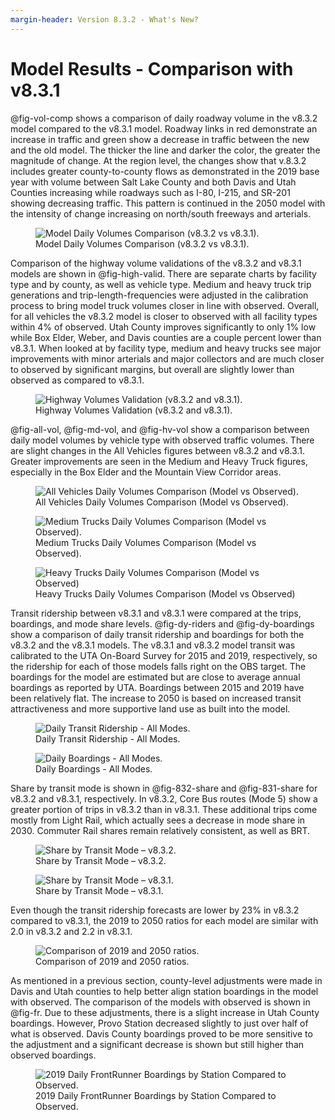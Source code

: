 ```yaml
---
margin-header: Version 8.3.2 - What's New?
---
```


# Model Results - Comparison with v8.3.1

@fig-vol-comp shows a comparison of daily roadway volume in the v8.3.2 model compared to the v8.3.1 model. Roadway links in red demonstrate an increase in traffic and green show a decrease in traffic between the new and the old model. The thicker the line and darker the color, the greater the magnitude of change. At the region level, the changes show that v.8.3.2 includes greater county-to-county flows as demonstrated in the 2019 base year with volume between Salt Lake County and both Davis and Utah Counties increasing while roadways such as I-80, I-215, and SR-201 showing decreasing traffic. This pattern is continued in the 2050 model with the intensity of change increasing on north/south freeways and arterials.

![Model Daily Volumes Comparison (v8.3.2 vs v8.3.1).](_pictures/daily_vol_comp.png){#fig-vol-comp}

Comparison of the highway volume validations of the v8.3.2 and v8.3.1 models are shown in @fig-high-valid. There are separate charts by facility type and by county, as well as vehicle type. Medium and heavy truck trip generations and trip-length-frequencies were adjusted in the calibration process to bring model truck volumes closer in line with observed. Overall, for all vehicles the v8.3.2 model is closer to observed with all facility types within 4% of observed. Utah County improves significantly to only 1% low while Box Elder, Weber, and Davis counties are a couple percent lower than v8.3.1. When looked at by facility type, medium and heavy trucks see major improvements with minor arterials and major collectors and are much closer to observed by significant margins, but overall are slightly lower than observed as compared to v8.3.1.

![Highway Volumes Validation (v8.3.2 and v8.3.1).](_pictures/highway-vol-valid.png){#fig-high-valid}

@fig-all-vol, @fig-md-vol, and @fig-hv-vol show a comparison between daily model volumes by vehicle type with observed traffic volumes. There are slight changes in the All Vehicles figures between v8.3.2 and v8.3.1. Greater improvements are seen in the Medium and Heavy Truck figures, especially in the Box Elder and the Mountain View Corridor areas.

![All Vehicles Daily Volumes Comparison (Model vs Observed).](_pictures/all-vol-comp.png){#fig-all-vol}

![Medium Trucks Daily Volumes Comparison (Model vs Observed).](_pictures/md-vol-comp.png){#fig-md-vol}

![Heavy Trucks Daily Volumes Comparison (Model vs Observed)](_pictures/hv-vol-comp.png){#fig-hv-vol}

Transit ridership between v8.3.1 and v8.3.1 were compared at the trips, boardings, and mode share levels. @fig-dy-riders and @fig-dy-boardings show a comparison of daily transit ridership and boardings for both the v8.3.2 and the v8.3.1 models. The v8.3.1 and v8.3.2 model transit was calibrated to the UTA On-Board Survey for 2015 and 2019, respectively, so the ridership for each of those models falls right on the OBS target. The boardings for the model are estimated but are close to average annual boardings as reported by UTA. Boardings between 2015 and 2019 have been relatively flat. The increase to 2050 is based on increased transit attractiveness and more supportive land use as built into the model. 

![Daily Transit Ridership - All Modes.](_pictures/dy-transit-ridership.png){#fig-dy-riders}

![Daily Boardings - All Modes.](_pictures/dy-boardings.png){#fig-dy-boardings}

Share by transit mode is shown in @fig-832-share and @fig-831-share for v8.3.2 and v8.3.1, respectively. In v8.3.2, Core Bus routes (Mode 5) show a greater portion of trips in v8.3.2 than in v8.3.1. These additional trips come mostly from Light Rail, which actually sees a decrease in mode share in 2030. Commuter Rail shares remain relatively consistent, as well as BRT.

![Share by Transit Mode – v8.3.2.](_pictures/832-transit-share.png){#fig-832-share}

![Share by Transit Mode – v8.3.1.](_pictures/831-transit-share.png){#fig-831-share}

Even though the transit ridership forecasts are lower by 23% in v8.3.2 compared to v8.3.1, the 2019 to 2050 ratios for each model are similar with 2.0 in v8.3.2 and 2.2 in v8.3.1.

![Comparison of 2019 and 2050 ratios.](_pictures/ratios.png){#fig-ratios}

As mentioned in a previous section, county-level adjustments were made in Davis and Utah counties to help better align station boardings in the model with observed. The comparison of the models with observed is shown in @fig-fr. Due to these adjustments, there is a slight increase in Utah County boardings. However, Provo Station decreased slightly to just over half of what is observed. Davis County boardings proved to be more sensitive to the adjustment and a significant decrease is shown but still higher than observed boardings.

![2019 Daily FrontRunner Boardings by Station Compared to Observed.](_pictures/fr-boardings.png){#fig-fr}

